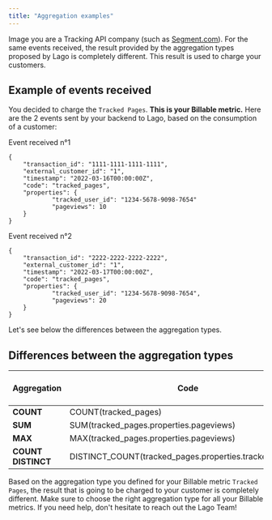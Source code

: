 ```yaml
---
title: "Aggregation examples"
---
```


Image you are a Tracking API company (such as [Segment.com](https://www.segment.com/)). For the same events received, the result provided by the aggregation types proposed by Lago is completely different. This result is used to charge your customers.

## Example of events received[](#example-of-events-received "Direct link to heading")

You decided to charge the `Tracked Pages`. **This is your Billable metric.** Here are the 2 events sent by your backend to Lago, based on the consumption of a customer:

Event received n°1

```
{
    "transaction_id": "1111-1111-1111-1111",
    "external_customer_id": "1",
    "timestamp": "2022-03-16T00:00:00Z",
    "code": "tracked_pages",
    "properties": {
            "tracked_user_id": "1234-5678-9098-7654"
            "pageviews": 10
    }
}

```

Event received n°2

```
{
    "transaction_id": "2222-2222-2222-2222",
    "external_customer_id": "1",
    "timestamp": "2022-03-17T00:00:00Z",
    "code": "tracked_pages",
    "properties": {
            "tracked_user_id": "1234-5678-9098-7654",
            "pageviews": 20
    }
}

```

Let's see below the differences between the aggregation types.

## Differences between the aggregation types[](#differences-between-the-aggregation-types "Direct link to heading")

| Aggregation        | Code                                                         | Units to be charged |
| ------------------ | ------------------------------------------------------------ | ------------------- |
| **COUNT**          | COUNT(tracked\_pages)                                        | 2                   |
| **SUM**            | SUM(tracked\_pages.properties.pageviews)                     | 30                  |
| **MAX**            | MAX(tracked\_pages.properties.pageviews)                     | 20                  |
| **COUNT DISTINCT** | DISTINCT\_COUNT(tracked\_pages.properties.tracked\_user\_id) | 1                   |

Based on the aggregation type you defined for your Billable metric `Tracked Pages`, the result that is going to be charged to your customer is completely different. Make sure to choose the right aggregation type for all your Billable metrics. If you need help, don't hesitate to reach out the Lago Team!